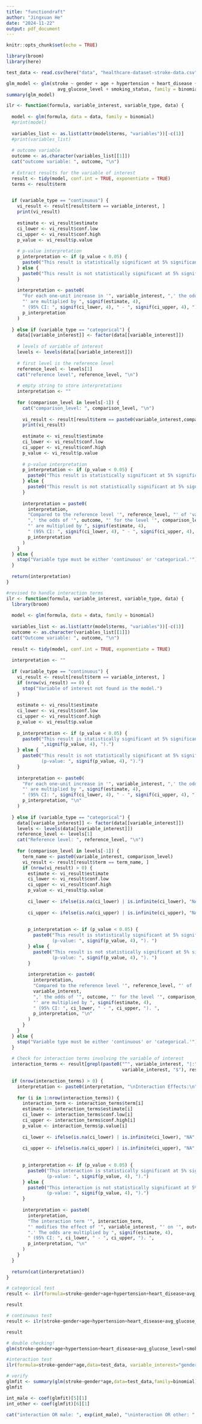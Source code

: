 ```yaml
---
title: "functiondraft"
author: "Jingxuan He"
date: "2024-11-22"
output: pdf_document
---
```


```r
knitr::opts_chunk$set(echo = TRUE)
```

```r
library(broom)
library(here)
```

```r
test_data <- read.csv(here("data", "healthcare-dataset-stroke-data.csv"))

glm_model <- glm(stroke ~ gender + age + hypertension + heart_disease +
                   avg_glucose_level + smoking_status, family = binomial, data = test_data)
summary(glm_model)
```

```r
ilr <- function(formula, variable_interest, variable_type, data) {
  
  model <- glm(formula, data = data, family = binomial)
  #print(model)
  
  variables_list <- as.list(attr(model$terms, "variables"))[-c(1)]
  #print(variables_list)
  
  # outcome variable
  outcome <- as.character(variables_list[[1]])
  cat("outcome variable: ", outcome, "\n")
  
  # Extract results for the variable of interest
  result <- tidy(model, conf.int = TRUE, exponentiate = TRUE)
  terms <- result$term
  

  if (variable_type == "continuous") {
    vi_result <- result[result$term == variable_interest, ]
    print(vi_result)
  
    estimate <- vi_result$estimate
    ci_lower <- vi_result$conf.low
    ci_upper <- vi_result$conf.high
    p_value <- vi_result$p.value
    
    # p-value interpretation
    p_interpretation <- if (p_value < 0.05) {
      paste0("This result is statistically significant at 5% significance level (p-value: ", signif(p_value, 4), ").")
    } else {
      paste0("This result is not statistically significant at 5% significance level (p-value: ", signif(p_value, 4), ").")
    }
    
    interpretation <- paste0(
      "For each one-unit increase in '", variable_interest, ",' the odds of '", outcome,
      "' are multiplied by ", signif(estimate, 4),
      " (95% CI: ", signif(ci_lower, 4), " - ", signif(ci_upper, 4), "). ",
      p_interpretation
    )
  
  } else if (variable_type == "categorical") {
    data[[variable_interest]] <- factor(data[[variable_interest]])
    
    # levels of variable of interest
    levels <- levels(data[[variable_interest]])
    
    # first level is the reference level
    reference_level <- levels[1]
    cat("reference level", reference_level, "\n")
    
    # empty string to store interpretations
    interpretation <- ""
    
    for (comparison_level in levels[-1]) {
      cat("comparison_level: ", comparison_level, "\n")
      
      vi_result <- result[result$term == paste0(variable_interest,comparison_level), ]
      print(vi_result)
    
      estimate <- vi_result$estimate
      ci_lower <- vi_result$conf.low
      ci_upper <- vi_result$conf.high
      p_value <- vi_result$p.value
      
      # p-value interpretation
      p_interpretation <- if (p_value < 0.05) {
        paste0("This result is statistically significant at 5% significance level (p-value: ", signif(p_value, 4), "). ")
      } else {
        paste0("This result is not statistically significant at 5% significance level (p-value: ", signif(p_value, 4), "). ")
      }
      
      interpretation = paste0(
        interpretation,
        "Compared to the reference level '", reference_level, "' of 'variable: ", variable_interest,
        ",' the odds of '", outcome, "' for the level '", comparison_level, 
        "' are multiplied by ", signif(estimate, 4),
        " (95% CI: ", signif(ci_lower, 4), " - ", signif(ci_upper, 4), "). ",
        p_interpretation
      )
    }
  } else {
    stop("Variable type must be either 'continuous' or 'categorical.'")
  }
  
  return(interpretation)
}
```

```r
#revised to handle interaction terms
ilr <- function(formula, variable_interest, variable_type, data) {
  library(broom)
  
  model <- glm(formula, data = data, family = binomial)
  
  variables_list <- as.list(attr(model$terms, "variables"))[-c(1)]
  outcome <- as.character(variables_list[[1]])
  cat("Outcome variable: ", outcome, "\n")
  
  result <- tidy(model, conf.int = TRUE, exponentiate = TRUE)
  
  interpretation <- ""
  
  if (variable_type == "continuous") {
    vi_result <- result[result$term == variable_interest, ]
    if (nrow(vi_result) == 0) {
      stop("Variable of interest not found in the model.")
    }
    
    estimate <- vi_result$estimate
    ci_lower <- vi_result$conf.low
    ci_upper <- vi_result$conf.high
    p_value <- vi_result$p.value
    
    p_interpretation <- if (p_value < 0.05) {
      paste0("This result is statistically significant at 5% significance level (p-value:
             ",signif(p_value, 4), ").")
    } else {
      paste0("This result is not statistically significant at 5% significance level
             (p-value: ", signif(p_value, 4), ").")
    }
    
    interpretation <- paste0(
      "For each one-unit increase in '", variable_interest, ",' the odds of '", outcome,
      "' are multiplied by ", signif(estimate, 4),
      " (95% CI: ", signif(ci_lower, 4), " - ", signif(ci_upper, 4), "). ",
      p_interpretation, "\n"
    )
    
  } else if (variable_type == "categorical") {
    data[[variable_interest]] <- factor(data[[variable_interest]])
    levels <- levels(data[[variable_interest]])
    reference_level <- levels[1]
    cat("Reference level: ", reference_level, "\n")
    
    for (comparison_level in levels[-1]) {
      term_name <- paste0(variable_interest, comparison_level)
      vi_result <- result[result$term == term_name, ]
      if (nrow(vi_result) > 0) {
        estimate <- vi_result$estimate
        ci_lower <- vi_result$conf.low
        ci_upper <- vi_result$conf.high
        p_value <- vi_result$p.value
        
        ci_lower <- ifelse(is.na(ci_lower) | is.infinite(ci_lower), "NA", signif(ci_lower,
                                                                                 4))
        ci_upper <- ifelse(is.na(ci_upper) | is.infinite(ci_upper), "NA", signif(ci_upper,
                                                                                 4))
        
        p_interpretation <- if (p_value < 0.05) {
          paste0("This result is statistically significant at 5% significance level
                 (p-value: ", signif(p_value, 4), "). ")
        } else {
          paste0("This result is not statistically significant at 5% significance level
                 (p-value: ", signif(p_value, 4), "). ")
        }
        
        interpretation <- paste0(
          interpretation,
          "Compared to the reference level '", reference_level, "' of '",
          variable_interest, 
          ",' the odds of '", outcome, "' for the level '", comparison_level, 
          "' are multiplied by ", signif(estimate, 4),
          " (95% CI: ", ci_lower, " - ", ci_upper, "). ",
          p_interpretation, "\n"
        )
      }
    }
  } else {
    stop("Variable type must be either 'continuous' or 'categorical.'")
  }
  
  # Check for interaction terms involving the variable of interest
  interaction_terms <- result[grepl(paste0("^", variable_interest, "|:",
                                           variable_interest, "$"), result$term), ]
  
  if (nrow(interaction_terms) > 0) {
    interpretation <- paste0(interpretation, "\nInteraction Effects:\n")
    
    for (i in 1:nrow(interaction_terms)) {
      interaction_term <- interaction_terms$term[i]
      estimate <- interaction_terms$estimate[i]
      ci_lower <- interaction_terms$conf.low[i]
      ci_upper <- interaction_terms$conf.high[i]
      p_value <- interaction_terms$p.value[i]
      
      ci_lower <- ifelse(is.na(ci_lower) | is.infinite(ci_lower), "NA", signif(ci_lower,
                                                                               4))
      ci_upper <- ifelse(is.na(ci_upper) | is.infinite(ci_upper), "NA", signif(ci_upper,
                                                                               4))
      
      p_interpretation <- if (p_value < 0.05) {
        paste0("This interaction is statistically significant at 5% significance level
               (p-value: ", signif(p_value, 4), ").")
      } else {
        paste0("This interaction is not statistically significant at 5% significance level
               (p-value: ", signif(p_value, 4), ").")
      }
      
      interpretation <- paste0(
        interpretation,
        "The interaction term '", interaction_term, 
        "' modifies the effect of '", variable_interest, "' on '", outcome, 
        ".' The odds are multiplied by ", signif(estimate, 4), 
        " (95% CI: ", ci_lower, " - ", ci_upper, "). ",
        p_interpretation, "\n"
      )
    }
  }
  
  return(cat(interpretation))
}


```


```r
# categorical test
result <- ilr(formula=stroke~gender+age+hypertension+heart_disease+avg_glucose_level+smoking_status,data=test_data, variable_interest="gender", variable_type="categorical")

result
```

```r
# continuous test
result <- ilr(stroke~gender+age+hypertension+heart_disease+avg_glucose_level+smoking_status,data=test_data, variable_interest="age", variable_type="continuous")

result
```

```r
# double checking!
glm(stroke~gender+age+hypertension+heart_disease+avg_glucose_level+smoking_status,data=test_data, family=binomial)
```

```r
#interaction test
ilr(formula=stroke~gender*age,data=test_data, variable_interest="gender", variable_type="categorical")
```
```r
# verify
glmfit <- summary(glm(stroke~gender*age,data=test_data,family=binomial))
glmfit

int_male <- coef(glmfit)[5][1]
int_other <- coef(glmfit)[6][1]

cat("interaction OR male: ", exp(int_male), "\ninteraction OR other: ", exp(int_other))
```

